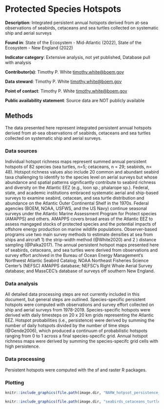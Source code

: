 # Protected Species Hotspots

**Description**: Integrated persistent annual hotspots derived from at-sea observations of seabirds, cetaceans and sea turtles collected on systematic ship and aerial surveys

**Found in**: State of the Ecosystem - Mid-Atlantic (2022), State of the Ecosystem - New England (2022)

**Indicator category**: Extensive analysis, not yet published, Database pull with analysis

**Contributor(s)**: Timothy P. White <timothy.white@boem.gov>
  
**Data steward**: Timothy P. White <timothy.white@boem.gov>
  
**Point of contact**: Timothy P. White <timothy.white@boem.gov>
  
**Public availability statement**: Source data are NOT publicly available

## Methods
The data presented here represent integrated persistent annual hotspots derived from at-sea observations of seabirds, cetaceans and sea turtles collected on systematic ship and aerial surveys.


### Data sources
Individual hotspot richness maps represent summed annual persistent hotspots of 82 species (sea turtles, n=5; cetaceans, n = 29; seabirds, n= 48).   Hotspot richness values also include 20 common and abundant seabird taxa challenging to identify to the species level on aerial surveys but whose abundance and spatial patterns significantly contribute to seabird richness and diversity on the Atlantic EEZ (e.g., loon sp.; phalarope sp.). Federal, state, and academic institutions embraced systematic aerial and ship-based surveys to examine seabird, cetacean, and sea turtle distribution and abundance on the Atlantic Outer Continental Shelf in the 1970s.  Federal agencies (BOEM, NOAA, USFWS, and the US Navy) continue seasonal surveys under the Atlantic Marine Assessment Program for Protect species (AMAPPS) and others. AMAPPS covers broad areas of the Atlantic EEZ to assess mangaged stocks of protected species and the potential impacts of offshore energy production on marine wildlife populations. Observer-based programs use two main survey methods to estimate densities at sea from ships and aircraft 1) the strip-width method (@White2020) and 2 ) distance sampling (@Palka2017). The annual persistent hotspot maps presented here of seabirds, cetaceans, and sea turtles were derived from observations and survey effort archived in the Bureau of Ocean Energy Management's Northwest Atlantic Seabird Catalog; NOAA Northeast Fisheries Science Center's (NEFSC) AMAPPS database; NEFSC's Right Whale Aerial Survey database; and MassCEC's database of surveys off southern New England.

### Data analysis
All detailed data processing steps are not currently included in this document, but general steps are outlined.  Species-specific persistent hotspots were computed with observations and survey effort collected on ship and aerial surveys from 1978-2019.  Species-specific hotspots were derived with daily timesteps on 20 x 20 km grids representing the Atlantic EEZ. Hotspot probabilities (i.e., persistence) were derived by summing the number of daily hotspots divided by the number of time steps (@Gende2006), which produced a continuum of probabilistic hotspots ranging from 0 to 1 across a final species-specific grid.  Annual hotspot richness maps were derived  by summing the species-specifc grid cells with high persistence.

### Data processing
Persistent hotspots were computed with the sf and raster R packages.


### Plotting

```r
knitr::include_graphics(file.path(image.dir, "NARW_hotpsot_persistence_2_1_2022_TPW.png"))
```

```r
knitr::include_graphics(file.path(image.dir, "seabirds_cetaceans_turtles_hotspot_persistence_2_1_2022_TPW.png"))
```


